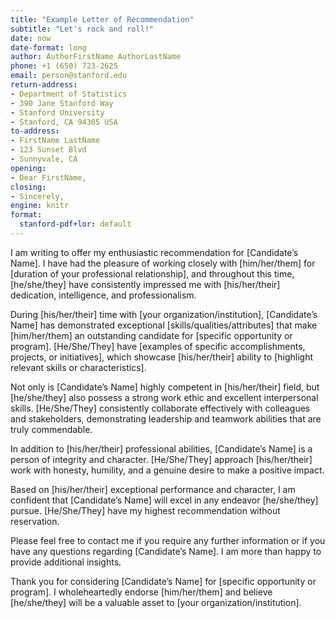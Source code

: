 ```yaml
---
title: "Example Letter of Recommendation"
subtitle: "Let's rock and roll!"
date: now
date-format: long
author: AuthorFirstName AuthorLastName
phone: +1 (650) 723-2625
email: person@stanford.edu
return-address: 
- Department of Statistics
- 390 Jane Stanford Way
- Stanford University
- Stanford, CA 94305 USA
to-address:
- FirstName LastName
- 123 Sunset Blvd
- Sunnyvale, CA
opening:
- Dear FirstName,
closing:
- Sincerely,
engine: knitr
format:
  stanford-pdf+lor: default
---
```


I am writing to offer my enthusiastic recommendation for [Candidate's Name]. I have had the pleasure of working closely with [him/her/them] for [duration of your professional relationship], and throughout this time, [he/she/they] have consistently impressed me with [his/her/their] dedication, intelligence, and professionalism.

During [his/her/their] time with [your organization/institution], [Candidate's Name] has demonstrated exceptional [skills/qualities/attributes] that make [him/her/them] an outstanding candidate for [specific opportunity or program]. [He/She/They] have [examples of specific accomplishments, projects, or initiatives], which showcase [his/her/their] ability to [highlight relevant skills or characteristics].

Not only is [Candidate's Name] highly competent in [his/her/their] field, but [he/she/they] also possess a strong work ethic and excellent interpersonal skills. [He/She/They] consistently collaborate effectively with colleagues and stakeholders, demonstrating leadership and teamwork abilities that are truly commendable.

In addition to [his/her/their] professional abilities, [Candidate's Name] is a person of integrity and character. [He/She/They] approach [his/her/their] work with honesty, humility, and a genuine desire to make a positive impact.

Based on [his/her/their] exceptional performance and character, I am confident that [Candidate's Name] will excel in any endeavor [he/she/they] pursue. [He/She/They] have my highest recommendation without reservation.

Please feel free to contact me if you require any further information or if you have any questions regarding [Candidate's Name]. I am more than happy to provide additional insights.

Thank you for considering [Candidate's Name] for [specific opportunity or program]. I wholeheartedly endorse [him/her/them] and believe [he/she/they] will be a valuable asset to [your organization/institution].
